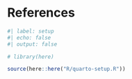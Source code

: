 ::: {.content-visible when-format="pdf"}
\postextual
:::

<!-- &&& title begin &&& -->
# References {.unnumbered}
<!-- &&& title end &&& -->

```r
#| label: setup
#| echo: false
#| output: false

# library(here)

source(here::here("R/quarto-setup.R"))
```

::: {#refs}
:::
